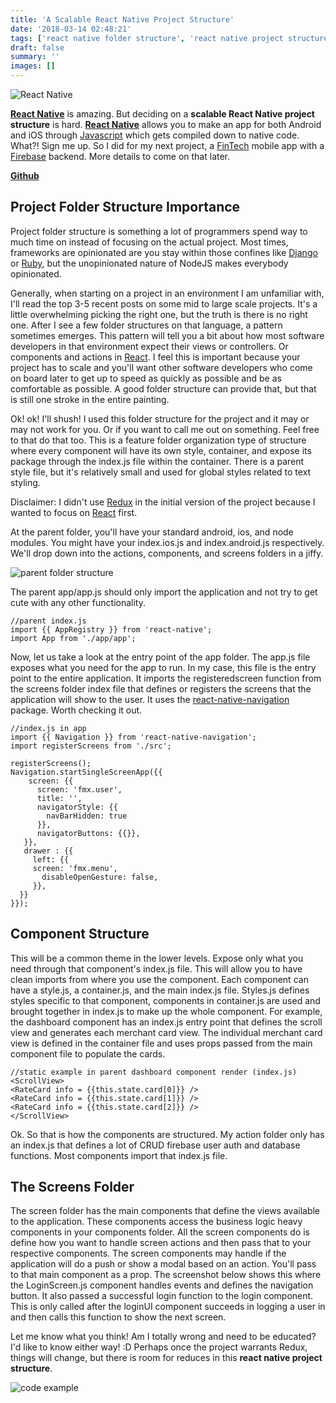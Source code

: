 ```yaml
---
title: 'A Scalable React Native Project Structure'
date: '2018-03-14 02:48:21'
tags: ['react native folder structure', 'react native project structure']
draft: false
summary: ''
images: []
---
```


![React Native](images/28290983333_d6e748140c_o.jpg)

[**React Native**](https://facebook.github.io/react-native/) is amazing. But deciding on a **scalable React Native project structure** is hard. [**React Native**](https://facebook.github.io/react-native/) allows you to make an app for both Android and iOS through [Javascript](https://www.javascript.com/) which gets compiled down to native code. What?! Sign me up. So I did for my next project, a [FinTech](https://en.wikipedia.org/wiki/Financial_technology) mobile app  with a [Firebase](https://firebase.google.com/) backend. More details to come on that later.

**[Github](https://github.com/antonioperez/fmx)**

## Project Folder Structure Importance

Project folder structure is something a lot of programmers spend way to much time on instead of focusing on the actual project. Most times, frameworks are opinionated are you stay within those confines like [Django](https://www.djangoproject.com/) or [Ruby](http://www.ruby-lang.org/en/), but the unopinionated nature of NodeJS makes everybody opinionated.

Generally, when starting on a project in an environment I am unfamiliar with, I'll read the top 3-5 recent posts on some mid to large scale projects. It's a little overwhelming picking the right one, but the truth is there is no right one. After I see a few folder structures on that language, a pattern sometimes emerges. This pattern will tell you a bit about how most software developers in that environment expect their views or controllers. Or components and actions in [React](https://reactjs.org/). I feel this is important because your project has to scale and you'll want other software developers who come on board later to get up to speed as quickly as possible and be as comfortable as possible. A good folder structure can provide that, but that is still one stroke in the entire painting.

Ok! ok! I'll shush! I used this folder structure for the project and it may or may not work for you. Or if you want to call me out on something. Feel free to that do that too. This is a feature folder organization type of structure where every component will have its own style, container, and expose its package through the index.js file within the container. There is a parent style file, but it's relatively small and used for global styles related to text styling.

Disclaimer: I didn't use [Redux](https://redux.js.org/) in the initial version of the project because I wanted to focus on [React](https://reactjs.org/) first.

At the parent folder, you'll have your standard android, ios, and node modules. You might have your index.ios.js and index.android.js respectively. We'll drop down into the actions, components, and screens folders in a jiffy.

![parent folder structure](images/parent-folder-structure.png)

The parent app/app.js should only import the application and not try to get cute with any other functionality.

```
//parent index.js
import {{ AppRegistry }} from 'react-native';
import App from './app/app';
```

Now, let us take a look at the entry point of the app folder. The app.js file exposes what you need for the app to run. In my case, this file is the entry point to the entire application. It imports the registeredscreen function from the screens folder index file that defines or registers the screens that the application will show to the user. It uses the [react-native-navigation](https://github.com/wix/react-native-navigation) package. Worth checking it out.

```
//index.js in app
import {{ Navigation }} from 'react-native-navigation';
import registerScreens from './src';

registerScreens();
Navigation.startSingleScreenApp({{
    screen: {{
      screen: 'fmx.user',
      title: '',
      navigatorStyle: {{
        navBarHidden: true
      }},
      navigatorButtons: {{}},
   }},
   drawer : {{
     left: {{
     screen: 'fmx.menu',
       disableOpenGesture: false, 
     }},
  }}
}});
```

## Component Structure

This will be a common theme in the lower levels. Expose only what you need through that component's index.js file. This will allow you to have clean imports from where you use the component. Each component can have a style.js, a container.js, and the main index.js file. Styles.js defines styles specific to that component, components in container.js are used and brought together in index.js to make up the whole component. For example, the dashboard component has an index.js entry point that defines the scroll view and generates each merchant card view. The individual merchant card view is defined in the container file and uses props passed from the main component file to populate the cards.

```
//static example in parent dashboard component render (index.js)
<ScrollView>
<RateCard info = {{this.state.card[0]}} />
<RateCard info = {{this.state.card[1]}} />
<RateCard info = {{this.state.card[2]}} />
</ScrollView>
```

Ok. So that is how the components are structured. My action folder only has an index.js that defines a lot of CRUD firebase user auth and database functions. Most components import that index.js file.

## The Screens Folder

The screen folder has the main components that define the views available to the application. These components access the business logic heavy components in your components folder. All the screen components do is define how you want to handle screen actions and then pass that to your respective components. The screen components may handle if the application will do a push or show a modal based on an action. You'll pass to that main component as a prop. The screenshot below shows this where the LoginScreen.js component handles events and defines the navigation button. It also passed a successful login function to the login component. This is only called after the loginUI component succeeds in logging a user in and then calls this function to show the next screen.

Let me know what you think! Am I totally wrong and need to be educated? I'd like to know either way! :D Perhaps once the project warrants Redux, things will change, but there is room for reduces in this **react native project structure**.

![code example](images/code-example-1.png) 